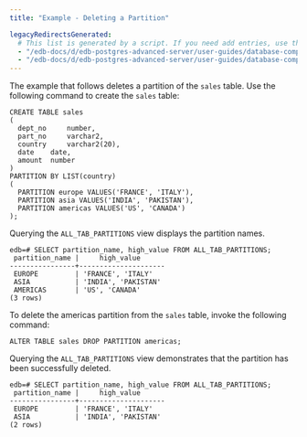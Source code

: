 ```yaml
---
title: "Example - Deleting a Partition"

legacyRedirectsGenerated:
  # This list is generated by a script. If you need add entries, use the `legacyRedirects` key.
  - "/edb-docs/d/edb-postgres-advanced-server/user-guides/database-compatibility-table-partitioning-guide/13/example_deleting_a_partition.html"
  - "/edb-docs/d/edb-postgres-advanced-server/user-guides/database-compatibility-table-partitioning-guide/latest/example_deleting_a_partition.html"
---
```


<div id="example_deleting_a_partition" class="registered_link"></div>

The example that follows deletes a partition of the `sales` table. Use the following command to create the `sales` table:

```text
CREATE TABLE sales
(
  dept_no     number,
  part_no     varchar2,
  country     varchar2(20),
  date    date,
  amount  number
)
PARTITION BY LIST(country)
(
  PARTITION europe VALUES('FRANCE', 'ITALY'),
  PARTITION asia VALUES('INDIA', 'PAKISTAN'),
  PARTITION americas VALUES('US', 'CANADA')
);
```

Querying the `ALL_TAB_PARTITIONS` view displays the partition names.

```text
edb=# SELECT partition_name, high_value FROM ALL_TAB_PARTITIONS;
 partition_name |     high_value
----------------+---------------------
 EUROPE         | 'FRANCE', 'ITALY'
 ASIA           | 'INDIA', 'PAKISTAN'
 AMERICAS       | 'US', 'CANADA'
(3 rows)
```

To delete the americas partition from the `sales` table, invoke the following command:

```text
ALTER TABLE sales DROP PARTITION americas;
```

Querying the `ALL_TAB_PARTITIONS` view demonstrates that the partition has been successfully deleted.

```text
edb=# SELECT partition_name, high_value FROM ALL_TAB_PARTITIONS;
 partition_name |     high_value
----------------+---------------------
 EUROPE         | 'FRANCE', 'ITALY'
 ASIA           | 'INDIA', 'PAKISTAN'
(2 rows)
```

